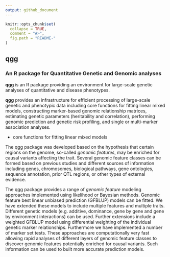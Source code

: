 ```yaml
---
output: github_document
---
```


<!-- README.md is generated from README.Rmd. Please edit that file -->

```r
knitr::opts_chunk$set(
  collapse = TRUE,
  comment = "#>",
  fig.path = "README-"
)
```

##  **qgg**
### An R package for Quantitative Genetic and Genomic analyses

**qgg** is an R package providing an environment for large-scale genetic analyses of quantitative and disease phenotypes.

**qgg** provides an infrastructure for efficient processing of large-scale genetic and phenotypic data including core functions for fitting linear mixed models, constructing marker-based genomic relationship matrices, estimating genetic parameters (heritability and correlation), performing genomic prediction and genetic risk profiling, and single or multi-marker association analyses.

* core functions for fitting linear mixed models

The qgg package was developed based on the hypothesis that certain regions on the genome, so-called *genomic features*, may be enriched for causal variants affecting the trait. Several genomic feature classes can be formed based on previous studies and different sources of information including genes, chromosomes, biological pathways, gene ontologies, sequence annotation, prior QTL regions, or other types of external evidence.

The qgg package provides a range of *genomic feature* modeling approaches implemented using likelihood or Bayesian methods. Genomic feature best linear unbiased prediction (GFBLUP) models can be fitted. We have extended these models to include multiple features and multiple traits. Different genetic models (e.g. additive, dominance, gene by gene and gene by environment interactions) can be used. Further extensions include a weighted GFBLUP model using differential weighting of the individual genetic marker relationships. Furthermore we have implemented a number of marker set tests. These approaches are computationally very fast allowing rapid analyses of different layers of genomic feature classes to discover genomic features potentially enriched for causal variants. Such information can be used to built more accurate prediction models. 

